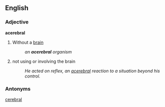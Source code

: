 ==English==
===Adjective===
'''acerebral'''
#Without a [[brain]]
#:''an '''acerebral''' organism''
#not using or involving the brain
#:''He acted on reflex, an [[acerebral]] reaction to a situation beyond his control.''

===Antonyms===
[[cerebral]]